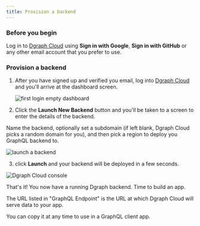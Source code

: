 ```yaml
---
title: Provision a backend
---
```


### Before you begin

Log in to [Dgraph Cloud](https://cloud.dgraph.io) using **Sign in with Google**,
**Sign in with GitHub** or any other email account that you prefer to use.

### Provision a backend

1. After you have signed up and verified you email, log into
   [Dgraph Cloud](https://cloud.dgraph.io/) and you'll arrive at the dashboard
   screen.

   ![first login empty
dashboard](https://graphql.dgraph.io/images/cloud/dgraph-cloud-empty-dashboard.png)

2. Click the **Launch New Backend** button and you'll be taken to a screen to
   enter the details of the backend.

Name the backend, optionally set a subdomain (if left blank, Dgraph Cloud picks
a random domain for you), and then pick a region to deploy you GraphQL backend
to.

![launch a backend](https://graphql.dgraph.io/images/cloud/dgraph-cloud-launch-backend.png)

3. click **Launch** and your backend will be deployed in a few seconds.

![Dgraph Cloud console](https://graphql.dgraph.io/images/cloud/dgraph-cloud-backend-live.png)

That's it! You now have a running Dgraph backend. Time to build an app.

The URL listed in "GraphQL Endpoint" is the URL at which Dgraph Cloud will serve
data to your app.

You can copy it at any time to use in a GraphQL client app.
